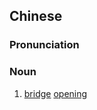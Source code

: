 ==Chinese==
{{zh-forms|s=桥洞}}

===Pronunciation===
{{zh-pron
|m=qiáodòng
|c=kiu4 dung6
|mn=qz,xm,zz:kiô-tōng
|cat=n
}}

===Noun===
{{zh-noun}}

# {{lb|zh|informal}} [[bridge]] [[opening]]